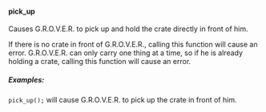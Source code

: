 #### pick_up

Causes G.R.O.V.E.R. to pick up and hold the crate directly in front of him.

If there is no crate in front of G.R.O.V.E.R., calling this function will cause an error.
G.R.O.V.E.R. can only carry one thing at a time, so if he is already holding a crate,
calling this function will cause an error.

##### Examples:

`pick_up();` will cause G.R.O.V.E.R. to pick up the crate in front of him.
